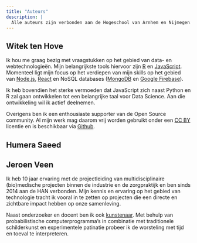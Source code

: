 ```yaml
---
title: "Auteurs"
description: |
  Alle auteurs zijn verbonden aan de Hogeschool van Arnhem en Nijmegen.
---
```


## Witek ten Hove
Ik hou me graag bezig met vraagstukken op het gebied van data- en webtechnologieën. Mijn belangrijkste tools hiervoor zijn [R](https://www.rstudio.com/) en [JavaScript](https://www.w3schools.com/js/default.asp). Momenteel ligt mijn focus op het verdiepen van mijn skills op het gebied van [Node.js](https://nodejs.org/en/), [React](https://reactjs.org/) en NoSQL databases ([MongoDB](https://www.mongodb.com/) en [Google Firebase](https://firebase.google.com/)).

Ik heb bovendien het sterke vermoeden dat JavaScript zich naast Python en R zal gaan ontwikkelen tot een belangrijke taal voor Data Science. Aan die ontwikkeling wil ik actief deelnemen.

Overigens ben ik een enthousiaste supporter van de Open Source community. Al mijn werk mag daarom vrij worden gebruikt onder een [CC BY](https://creativecommons.org/licenses/by/4.0/) licentie en is beschikbaar via [Github](https://github.com/witusj).

## Humera Saeed


## Jeroen Veen
Ik heb 10 jaar ervaring met de projectleiding van multidisciplinaire (bio)medische projecten binnen de industrie en de zorgpraktijk en ben sinds 2014 aan de HAN verbonden. Mijn kennis en ervaring op het gebied van technologie tracht ik vooral in te zetten op projecten die een directe en zichtbare impact hebben op onze samenleving.

Naast onderzoeker en docent ben ik ook <a href="http://jeroenveen.nl/index.html" target="_blank">kunstenaar</a>. Met behulp van probabilistische computerprogramma's in combinatie met traditionele schilderkunst en experimentele patinatie probeer ik de worsteling met tijd en toeval te interpreteren.


